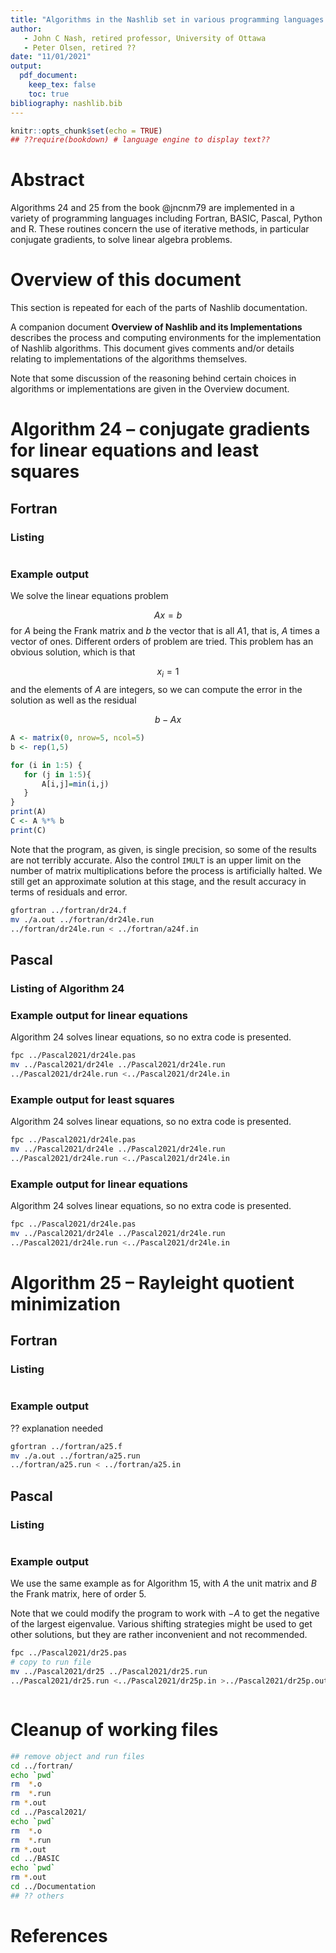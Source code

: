 ```yaml
---
title: "Algorithms in the Nashlib set in various programming languages -- Part 4"
author: 
   - John C Nash, retired professor, University of Ottawa
   - Peter Olsen, retired ??
date: "11/01/2021"
output: 
  pdf_document:
    keep_tex: false
    toc: true
bibliography: nashlib.bib
---
```


```r
knitr::opts_chunk$set(echo = TRUE)
## ??require(bookdown) # language engine to display text??
```

# Abstract

Algorithms 24 and 25 from the book @jncnm79 are implemented in a variety of programming
languages including Fortran, BASIC, Pascal, Python and R. These routines concern the 
use of iterative methods, in particular conjugate gradients, to solve linear algebra
problems. 

\pagebreak
# Overview of this document

This section is repeated for each of the parts of
Nashlib documentation.

A companion document **Overview of Nashlib and its Implementations** describes the
process and computing environments for the implementation of Nashlib algorithms.
This document gives comments and/or details relating to implementations of
the algorithms themselves.

Note that some discussion of the reasoning behind certain choices in algorithms or
implementations are given in the Overview document.

\pagebreak



# Algorithm 24 -- conjugate gradients for linear equations and least squares

## Fortran

### Listing

```r
```

### Example output

We solve the linear equations problem 

$$ A x = b$$
for $A$ being the Frank matrix and $b$ the vector that is all $A 1$, that is, $A$
times a vector of ones. Different orders
of problem are tried. This problem has an obvious solution, which is that

$$ x_i = 1 $$
and the elements of $A$ are integers, so we can compute the error in the solution
as well as the residual 

$$ b - A x $$


```r
A <- matrix(0, nrow=5, ncol=5)
b <- rep(1,5)

for (i in 1:5) {
   for (j in 1:5){
       A[i,j]=min(i,j)
   }
}
print(A)
C <- A %*% b
print(C)
```



Note that the program, as given, is single precision, so some
of the results are not terribly accurate. Also the control `IMULT` is an upper 
limit on the number of matrix multiplications before the process is artificially
halted. We still get an approximate solution at this stage, and the result
accuracy in terms of residuals and error.

```bash
gfortran ../fortran/dr24.f
mv ./a.out ../fortran/dr24le.run
../fortran/dr24le.run < ../fortran/a24f.in
```

<!-- ## BASIC -->

## Pascal

### Listing of Algorithm 24


### Example output for linear equations

Algorithm 24 solves linear equations, so no extra code is presented.

```bash
fpc ../Pascal2021/dr24le.pas
mv ../Pascal2021/dr24le ../Pascal2021/dr24le.run
../Pascal2021/dr24le.run <../Pascal2021/dr24le.in
```

### Example output for least squares

Algorithm 24 solves linear equations, so no extra code is presented.

```bash
fpc ../Pascal2021/dr24le.pas
mv ../Pascal2021/dr24le ../Pascal2021/dr24le.run
../Pascal2021/dr24le.run <../Pascal2021/dr24le.in
```

### Example output for linear equations

Algorithm 24 solves linear equations, so no extra code is presented.

```bash
fpc ../Pascal2021/dr24le.pas
mv ../Pascal2021/dr24le ../Pascal2021/dr24le.run
../Pascal2021/dr24le.run <../Pascal2021/dr24le.in
```






<!-- ## Python -->

<!-- ## R -->

<!-- ## Others -->

\pagebreak
# Algorithm 25 -- Rayleight quotient minimization

## Fortran 

### Listing

```r
```

### Example output

?? explanation needed

```bash
gfortran ../fortran/a25.f
mv ./a.out ../fortran/a25.run
../fortran/a25.run < ../fortran/a25.in
```


<!-- ## BASIC -->

## Pascal

### Listing

```r
```

### Example output

We use the same example as for Algorithm 15, with $A$ the unit matrix and $B$ the
Frank matrix, here of order 5.

Note that we could modify the program to work with $-A$ to get the negative of the
largest eigenvalue. Various shifting strategies might be used to get other solutions,
but they are rather inconvenient and not recommended.

```bash
fpc ../Pascal2021/dr25.pas
# copy to run file
mv ../Pascal2021/dr25 ../Pascal2021/dr25.run
../Pascal2021/dr25.run <../Pascal2021/dr25p.in >../Pascal2021/dr25p.out
```

```r
```


<!-- ## Python -->

<!-- ## R -->

<!-- ## Others -->



# Cleanup of working files

<!-- The following script is included to remove files created during compilation or -->
<!-- execution of the examples. -->

```bash
## remove object and run files
cd ../fortran/
echo `pwd`
rm  *.o
rm  *.run
rm *.out
cd ../Pascal2021/
echo `pwd`
rm  *.o
rm  *.run
rm *.out
cd ../BASIC
echo `pwd`
rm *.out
cd ../Documentation
## ?? others
```


# References